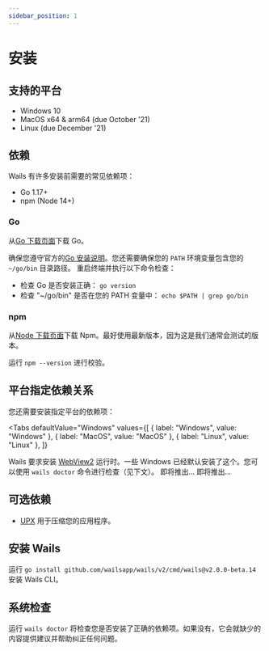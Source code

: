 ```yaml
---
sidebar_position: 1
---
```


# 安装

## 支持的平台

- Windows 10
- MacOS x64 & arm64 (due October '21)
- Linux (due December '21)

## 依赖

Wails 有许多安装前需要的常见依赖项：

- Go 1.17+
- npm (Node 14+)

### Go

从[Go 下载页面](https://golang.org/dl/)下载 Go。

确保您遵守官方的[Go 安装说明](https://golang.org/doc/install#install)。您还需要确保您的 `PATH` 环境变量包含您的 `~/go/bin` 目录路径。 重启终端并执行以下命令检查：

- 检查 Go 是否安装正确： `go version`
- 检查 "~/go/bin" 是否在您的 PATH 变量中： `echo $PATH | grep go/bin`

### npm

从[Node 下载页面](https://nodejs.org/en/download/)下载 Npm。最好使用最新版本，因为这是我们通常会测试的版本。

运行 `npm --version` 进行校验。

## 平台指定依赖关系

您还需要安装指定平台的依赖项：


<Tabs
  defaultValue="Windows"
  values={[
    { label: "Windows", value: "Windows" },
    { label: "MacOS", value: "MacOS" },
    { label: "Linux", value: "Linux" },
  ]}
>
  <TabItem value="Windows">
    Wails 要求安装
    <a href="https://developer.microsoft.com/zh-cn/microsoft-edge/webview2/">WebView2</a>
    运行时。一些 Windows 已经默认安装了这个。您可以使用 <code>wails doctor</code>
    命令进行检查（见下文）。
  </TabItem>
  <TabItem value="MacOS">即将推出...</TabItem>
  <TabItem value="Linux">即将推出...</TabItem>
</Tabs>

## 可选依赖

- [UPX](https://upx.github.io/) 用于压缩您的应用程序。

## 安装 Wails

运行 `go install github.com/wailsapp/wails/v2/cmd/wails@v2.0.0-beta.14` 安装 Wails CLI。

## 系统检查

运行 `wails doctor` 将检查您是否安装了正确的依赖项。如果没有，它会就缺少的内容提供建议并帮助纠正任何问题。
